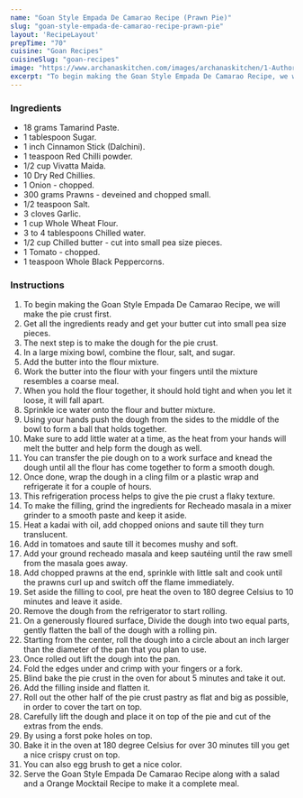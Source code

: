 ---
name: "Goan Style Empada De Camarao Recipe (Prawn Pie)"
slug: "goan-style-empada-de-camarao-recipe-prawn-pie"
layout: 'RecipeLayout'
prepTime: "70"
cuisine: "Goan Recipes"
cuisineSlug: "goan-recipes"
image: "https://www.archanaskitchen.com/images/archanaskitchen/1-Author/sibyl_sunitha/Goan_Style_Empada_De_Camarao_Recipe_Prawn_Pie_.jpg"
excerpt: "To begin making the Goan Style Empada De Camarao Recipe, we will make the pie crust first"
---

### Ingredients

- 18 grams Tamarind Paste.
- 1 tablespoon Sugar.
- 1 inch Cinnamon Stick (Dalchini).
- 1 teaspoon Red Chilli powder.
- 1/2 cup Vivatta Maida.
- 10 Dry Red Chillies.
- 1 Onion - chopped.
- 300 grams Prawns - deveined and chopped small.
- 1/2 teaspoon Salt.
- 3 cloves Garlic.
- 1 cup Whole Wheat Flour.
- 3 to 4 tablespoons Chilled water.
- 1/2 cup Chilled butter - cut into small pea size pieces.
- 1 Tomato - chopped.
- 1 teaspoon Whole Black Peppercorns.

### Instructions

1. To begin making the Goan Style Empada De Camarao Recipe, we will make the pie crust first.
1. Get all the ingredients ready and get your butter cut into small pea size pieces.
1. The next step is to make the dough for the pie crust.
1. In a large mixing bowl, combine the flour, salt, and sugar.
1. Add the butter into the flour mixture.
1. Work the butter into the flour with your fingers until the mixture resembles a coarse meal.
1. When you hold the flour together, it should hold tight and when you let it loose, it will fall apart.
1. Sprinkle ice water onto the flour and butter mixture.
1.  Using your hands push the dough from the sides to the middle of the bowl to form a ball that holds together.
1. Make sure to add little water at a time, as the heat from your hands will melt the butter and help form the dough as well.
1. You can transfer the pie dough on to a work surface and knead the dough until all the flour has come together to form a smooth dough.
1. Once done, wrap the dough in a cling film or a plastic wrap and refrigerate it for a couple of hours.
1. This refrigeration process helps to give the pie crust a flaky texture.
1. To make the filling, grind the ingredients for Recheado masala in a mixer grinder to a smooth paste and keep it aside.
1. Heat a kadai with oil, add chopped onions and saute till they turn translucent.
1. Add in tomatoes and saute till it becomes mushy and soft.
1. Add your ground recheado masala and keep sautéing until the raw smell from the masala goes away.
1. Add chopped prawns at the end, sprinkle with little salt and cook until the prawns curl up and switch off the flame immediately.
1.  Set aside the filling to cool, pre heat the oven to 180 degree Celsius to 10 minutes and leave it aside.
1. Remove the dough from the refrigerator to start rolling.
1. On a generously floured surface, Divide the dough into two equal parts, gently flatten the ball of the dough with a rolling pin.
1. Starting from the center, roll the dough into a circle about an inch larger than the diameter of the pan that you plan to use.
1. Once rolled out lift the dough into the pan.
1. Fold the edges under and crimp with your fingers or a fork.
1. Blind bake the pie crust in the oven for about 5 minutes and take it out.
1. Add the filling inside and flatten it.
1. Roll out the other half of the pie crust pastry as flat and big as possible, in order to cover the tart on top.
1. Carefully lift the dough and place it on top of the pie and cut of the extras from the ends.
1. By using a forst poke holes on top.
1. Bake it in the oven at 180 degree Celsius for over 30 minutes till you get a nice crispy crust on top.
1. You can also egg brush to get a nice color.
1. Serve the Goan Style Empada De Camarao Recipe along with a salad and a Orange Mocktail Recipe to make it a complete meal.

